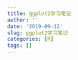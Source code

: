 ```yaml
---
title: ggplot2学习笔记
author: ''
date: '2019-09-12'
slug: ggplot2学习笔记
categories: [R]
tags: []
---
```

